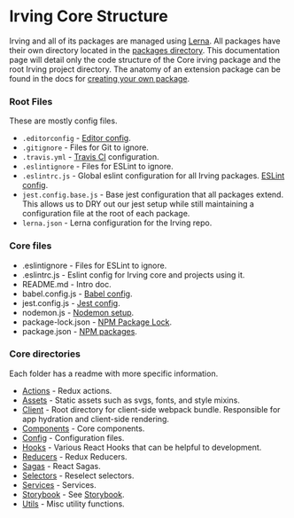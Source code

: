 <Meta title="Concepts/Irving Core Structure" />

# Irving Core Structure
Irving and all of its packages are managed using [Lerna](https://github.com/lerna/lerna). All packages have their own directory located in the [packages directory](https://github.com/alleyinteractive/irving/tree/main/packages). This documentation page will detail only the code structure of the Core irving package and the root Irving project directory. The anatomy of an extension package can be found in the docs for [creating your own package](?path=/docs/packages-creating-a-package--page).

### Root Files
These are mostly config files.
* `.editorconfig` - [Editor config](https://editorconfig.org).
* `.gitignore` - Files for Git to ignore.
* `.travis.yml` - [Travis CI](http://travis-ci.com) configuration.
* `.eslintignore` - Files for ESLint to ignore.
* `.eslintrc.js` - Global eslint configuration for all Irving packages. [ESLint config](https://eslint.org/docs/user-guide/configuring).
* `jest.config.base.js` - Base jest configuration that all packages extend. This allows us to DRY out our jest setup while still maintaining a configuration file at the root of each package.
* `lerna.json` - Lerna configuration for the Irving repo.

### Core files
* .eslintignore - Files for ESLint to ignore.
* .eslintrc.js - Eslint config for Irving core and projects using it.
* README.md - Intro doc.
* babel.config.js - [Babel config](https://babeljs.io).
* jest.config.js - [Jest config](https://jestjs.io).
* nodemon.js - [Nodemon setup](https://nodemon.io).
* package-lock.json - [NPM Package Lock](https://docs.npmjs.com/files/package-lock.json).
* package.json - [NPM packages](https://www.npmjs.com).

### Core directories
Each folder has a readme with more specific information.
* [Actions](https://github.com/alleyinteractive/irving/tree/main/packages/core/actions) - Redux actions.
* [Assets](https://github.com/alleyinteractive/irving/tree/main/packages/core/assets) - Static assets such as svgs, fonts, and style mixins.
* [Client](https://github.com/alleyinteractive/irving/tree/main/packages/core/client) - Root directory for client-side webpack bundle. Responsible for app hydration and client-side rendering.
* [Components](https://github.com/alleyinteractive/irving/tree/main/packages/core/components) - Core components.
* [Config](https://github.com/alleyinteractive/irving/tree/main/packages/core/config) - Configuration files.
* [Hooks](https://github.com/alleyinteractive/irving/tree/main/packages/core/hooks) - Various React Hooks that can be helpful to development.
* [Reducers](https://github.com/alleyinteractive/irving/tree/main/packages/core/reducers) - Redux Reducers.
* [Sagas](https://github.com/alleyinteractive/irving/tree/main/packages/core/sagas) - React Sagas.
* [Selectors](https://github.com/alleyinteractive/irving/tree/main/packages/core/selectors) - Reselect selectors.
* [Services](https://github.com/alleyinteractive/irving/tree/main/packages/core/services) - Services.
* [Storybook](https://github.com/alleyinteractive/irving/tree/main/packages/core/storybook) - See [Storybook](?path=/docs/packages-storybook--page).
* [Utils](https://github.com/alleyinteractive/irving/tree/main/packages/core/utils) - Misc utility functions.
